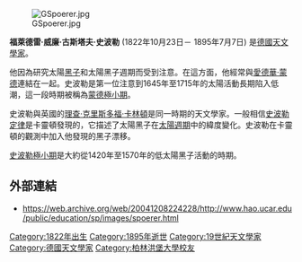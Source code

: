 [[Image:GSpoerer.jpg|thumb]]

'''福萊德雷·威廉·古斯塔夫·史波勒''' (1822年10月23日－ 1895年7月7日) 是[[德國|德國]][[天文學家|天文學家]]。

他因為研究太陽[[黑子|黑子]]和太陽黑子週期而受到注意。在這方面，他經常與[[愛德華·沃爾特·蒙德|愛德華·蒙德]]連結在一起。史波勒是第一位注意到1645年至1715年的太陽活動長期陷入低潮，這一段時期被稱為[[蒙德極小期|蒙德極小期]]。

史波勒與英國的[[理查·克里斯多福·卡林頓|理查·克里斯多福·卡林頓]]是同一時期的天文學家。一般相信[[史波勒定律|史波勒定律]]是卡靈頓發現的，它描述了太陽黑子在[[太陽週期|太陽週期]]中的緯度變化。史波勒在卡靈頓的觀測中加入他發現的黑子漂移。

[[史波勒極小期|史波勒極小期]]是大約從1420年至1570年的低太陽黑子活動的時期。

==外部連結==
* https://web.archive.org/web/20041208224228/http://www.hao.ucar.edu/public/education/sp/images/spoerer.html

{{Authority control}}
{{DEFAULTSORT:Sporer, Gustav}}
[[Category:1822年出生|Category:1822年出生]]
[[Category:1895年逝世|Category:1895年逝世]]
[[Category:19世紀天文學家|Category:19世紀天文學家]]
[[Category:德國天文學家|Category:德國天文學家]]
[[Category:柏林洪堡大學校友|Category:柏林洪堡大學校友]]

{{Germany-astronomer-stub}}